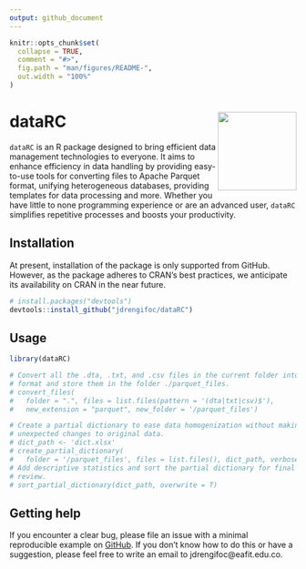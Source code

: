 ```yaml
---
output: github_document
---
```


<!-- README.md is generated from README.Rmd. Please edit that file -->

```r
knitr::opts_chunk$set(
  collapse = TRUE,
  comment = "#>",
  fig.path = "man/figures/README-",
  out.width = "100%"
)
```

# dataRC <img src="man/figures/logo.png" align="right" height="138" /></a>


<!-- badges: start -->
<!-- badges: end -->

`dataRC` is an R package designed to bring efficient data management technologies to everyone. It aims to enhance efficiency in data handling by providing easy-to-use tools for converting files to Apache Parquet format, unifying heterogeneous databases, providing templates for data processing and more.  Whether you have little to none programming experience or are an advanced user, `dataRC` simplifies repetitive processes and boosts your productivity.

## Installation
At present, installation of the package is only supported from GitHub. However, as the package adheres to CRAN's best practices, we anticipate its availability on CRAN in the near future.
``` r
# install.packages("devtools")
devtools::install_github("jdrengifoc/dataRC")
```

## Usage

```r
library(dataRC)

# Convert all the .dta, .txt, and .csv files in the current folder into Parquet
# format and store them in the folder ./parquet_files.
# convert_files(
#   folder = ".", files = list.files(pattern = '(dta|txt|csv)$'), 
#   new_extension = "parquet", new_folder = '/parquet_files')

# Create a partial dictionary to ease data homogenization without making
# unexpected changes to original data.
# dict_path <- 'dict.xlsx'
# create_partial_dictionary(
#   folder = '/parquet_files', files = list.files(), dict_path, verbose = F)
# Add descriptive statistics and sort the partial dictionary for final manual
# review.
# sort_partial_dictionary(dict_path, overwrite = T)
```

## Getting help
If you encounter a clear bug, please file an issue with a minimal reproducible example on [GitHub](https://github.com/jdrengifoc/dataRC/tree/main). If you don't know how to do this or have a suggestion, please feel free to write an email to jdrengifoc@eafit.edu.co.
